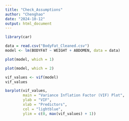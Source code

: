 ```yaml
---
title: "Check_Assumptions"
author: "Chenghao"
date: "2024-10-12"
output: html_document
---
```


```r
library(car)
```


```r
data = read.csv("BodyFat_Cleaned.csv")
model <- lm(BODYFAT ~ WEIGHT + ABDOMEN, data = data)
```



```r
plot(model, which = 1) 

plot(model, which = 2)
```
```r
vif_values <- vif(model)
vif_values
```
```r
barplot(vif_values, 
        main = "Variance Inflation Factor (VIF) Plot",
        ylab = "VIF",
        xlab = "Predictors",
        col = "lightblue",
        ylim = c(0, max(vif_values) + 1))

```


